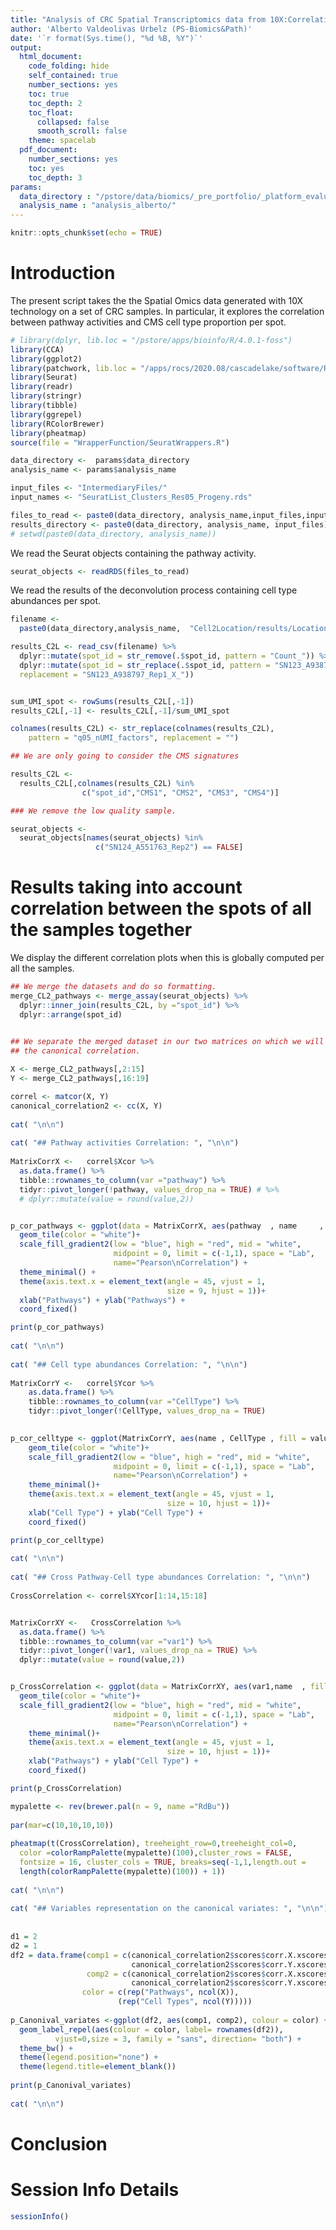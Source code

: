 ```yaml
---
title: "Analysis of CRC Spatial Transcriptomics data from 10X:Correlation Analysis of Pathway Activities and Cell Type abundances for CMS"
author: 'Alberto Valdeolivas Urbelz (PS-Biomics&Path)'
date: '`r format(Sys.time(), "%d %B, %Y")`'
output:
  html_document:
    code_folding: hide
    self_contained: true
    number_sections: yes
    toc: true
    toc_depth: 2
    toc_float:
      collapsed: false
      smooth_scroll: false
    theme: spacelab
  pdf_document:
    number_sections: yes
    toc: yes
    toc_depth: 3
params:
  data_directory : "/pstore/data/biomics/_pre_portfolio/_platform_evaluation/SpatialTranscriptomics/Experiment_CRC_AllSamples/"
  analysis_name : "analysis_alberto/"
---
```


```r
knitr::opts_chunk$set(echo = TRUE)
```

# Introduction

The present script takes the the Spatial Omics data generated with 10X 
technology on a set of CRC samples. In particular, it explores the correlation 
between pathway activities and CMS cell type proportion per spot.  


```r
# library(dplyr, lib.loc = "/pstore/apps/bioinfo/R/4.0.1-foss")
library(CCA)
library(ggplot2)
library(patchwork, lib.loc = "/apps/rocs/2020.08/cascadelake/software/R/4.1.2-foss-2020a/lib64/R/library")
library(Seurat)
library(readr)
library(stringr)
library(tibble)
library(ggrepel)
library(RColorBrewer)
library(pheatmap)
source(file = "WrapperFunction/SeuratWrappers.R")

data_directory <-  params$data_directory
analysis_name <- params$analysis_name

input_files <- "IntermediaryFiles/"
input_names <- "SeuratList_Clusters_Res05_Progeny.rds"

files_to_read <- paste0(data_directory, analysis_name,input_files,input_names)
results_directory <- paste0(data_directory, analysis_name, input_files)
# setwd(paste0(data_directory, analysis_name))
```

We read the Seurat objects containing the pathway activity. 

```r
seurat_objects <- readRDS(files_to_read)
```

We read the results of the deconvolution process containing cell type abundances
per spot. 

```r
filename <- 
  paste0(data_directory,analysis_name,  "Cell2Location/results/LocationModelLinearDependentWMultiExperiment_14experiments_36clusters_20654locations_4188genes/W_mRNA_count_q05.csv")

results_C2L <- read_csv(filename) %>%
  dplyr::mutate(spot_id = str_remove(.$spot_id, pattern = "Count_")) %>%
  dplyr::mutate(spot_id = str_replace(.$spot_id, pattern = "SN123_A938797_Rep1_" ,
  replacement = "SN123_A938797_Rep1_X_")) 


sum_UMI_spot <- rowSums(results_C2L[,-1])
results_C2L[,-1] <- results_C2L[,-1]/sum_UMI_spot

colnames(results_C2L) <- str_replace(colnames(results_C2L), 
    pattern = "q05_nUMI_factors", replacement = "")

## We are only going to consider the CMS signatures

results_C2L <- 
  results_C2L[,colnames(results_C2L) %in% 
                c("spot_id","CMS1", "CMS2", "CMS3", "CMS4")]

### We remove the low quality sample. 

seurat_objects <- 
  seurat_objects[names(seurat_objects) %in% 
                   c("SN124_A551763_Rep2") == FALSE]

```


# Results taking into account correlation between the spots of all the samples together

We display the different correlation plots when this is globally computed per 
all the samples. 

```r
## We merge the datasets and do so formatting. 
merge_CL2_pathways <- merge_assay(seurat_objects) %>%
  dplyr::inner_join(results_C2L, by ="spot_id") %>% 
  dplyr::arrange(spot_id) 


## We separate the merged dataset in our two matrices on which we will compute 
## the canonical correlation.
  
X <- merge_CL2_pathways[,2:15]
Y <- merge_CL2_pathways[,16:19]

correl <- matcor(X, Y)
canonical_correlation2 <- cc(X, Y)
  
cat( "\n\n")
  
cat( "## Pathway activities Correlation: ", "\n\n")
  
MatrixCorrX <-   correl$Xcor %>% 
  as.data.frame() %>% 
  tibble::rownames_to_column(var ="pathway") %>%
  tidyr::pivot_longer(!pathway, values_drop_na = TRUE) # %>% 
  # dplyr::mutate(value = round(value,2))


p_cor_pathways <- ggplot(data = MatrixCorrX, aes(pathway  , name     , fill = value))+
  geom_tile(color = "white")+
  scale_fill_gradient2(low = "blue", high = "red", mid = "white", 
                       midpoint = 0, limit = c(-1,1), space = "Lab", 
                       name="Pearson\nCorrelation") +
  theme_minimal() + 
  theme(axis.text.x = element_text(angle = 45, vjust = 1, 
                                   size = 9, hjust = 1))+
  xlab("Pathways") + ylab("Pathways") + 
  coord_fixed()

print(p_cor_pathways)
  
cat( "\n\n")
  
cat( "## Cell type abundances Correlation: ", "\n\n")
  
MatrixCorrY <-   correl$Ycor %>% 
    as.data.frame() %>% 
    tibble::rownames_to_column(var ="CellType") %>%
    tidyr::pivot_longer(!CellType, values_drop_na = TRUE) 
  

p_cor_celltype <- ggplot(MatrixCorrY, aes(name , CellType , fill = value))+
    geom_tile(color = "white")+
    scale_fill_gradient2(low = "blue", high = "red", mid = "white", 
                       midpoint = 0, limit = c(-1,1), space = "Lab", 
                       name="Pearson\nCorrelation") +
    theme_minimal()+ 
    theme(axis.text.x = element_text(angle = 45, vjust = 1, 
                                   size = 10, hjust = 1))+
    xlab("Cell Type") + ylab("Cell Type") +
    coord_fixed()

print(p_cor_celltype)
  
cat( "\n\n")
  
cat( "## Cross Pathway-Cell type abundances Correlation: ", "\n\n")
  
CrossCorrelation <- correl$XYcor[1:14,15:18]


MatrixCorrXY <-   CrossCorrelation %>% 
  as.data.frame() %>% 
  tibble::rownames_to_column(var ="var1") %>%
  tidyr::pivot_longer(!var1, values_drop_na = TRUE) %>% 
  dplyr::mutate(value = round(value,2))


p_CrossCorrelation <- ggplot(data = MatrixCorrXY, aes(var1,name  , fill = value))+
  geom_tile(color = "white")+
  scale_fill_gradient2(low = "blue", high = "red", mid = "white", 
                       midpoint = 0, limit = c(-1,1), space = "Lab", 
                       name="Pearson\nCorrelation") +
    theme_minimal()+ 
    theme(axis.text.x = element_text(angle = 45, vjust = 1, 
                                   size = 10, hjust = 1))+
    xlab("Pathways") + ylab("Cell Type") + 
    coord_fixed()

print(p_CrossCorrelation)

mypalette <- rev(brewer.pal(n = 9, name ="RdBu"))
  
par(mar=c(10,10,10,10))
    
pheatmap(t(CrossCorrelation), treeheight_row=0,treeheight_col=0, 
  color =colorRampPalette(mypalette)(100),cluster_rows = FALSE,
  fontsize = 16, cluster_cols = TRUE, breaks=seq(-1,1,length.out = 
  length(colorRampPalette(mypalette)(100)) + 1))
  
cat( "\n\n")
  
cat( "## Variables representation on the canonical variates: ", "\n\n")
  
  
d1 = 2 
d2 = 1
df2 = data.frame(comp1 = c(canonical_correlation2$scores$corr.X.xscores[, d1],
                           canonical_correlation2$scores$corr.Y.xscores[, d1]),
                 comp2 = c(canonical_correlation2$scores$corr.X.xscores[, d2],
                           canonical_correlation2$scores$corr.Y.xscores[, d2]),
                color = c(rep("Pathways", ncol(X)), 
                        (rep("Cell Types", ncol(Y)))))
  
p_Canonival_variates <-ggplot(df2, aes(comp1, comp2), colour = color) +
  geom_label_repel(aes(colour = color, label= rownames(df2)),
          vjust=0,size = 3, family = "sans", direction= "both") +
  theme_bw() + 
  theme(legend.position="none") +
  theme(legend.title=element_blank())
  
print(p_Canonival_variates)
  
cat( "\n\n") 
```


# Conclusion 


# Session Info Details

```r
sessionInfo()
```